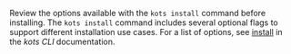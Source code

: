 Review the options available with the `kots install` command before installing. The `kots install` command includes several optional flags to support different installation use cases. For a list of options, see [install](/reference/kots-cli-install) in the _kots CLI_ documentation.